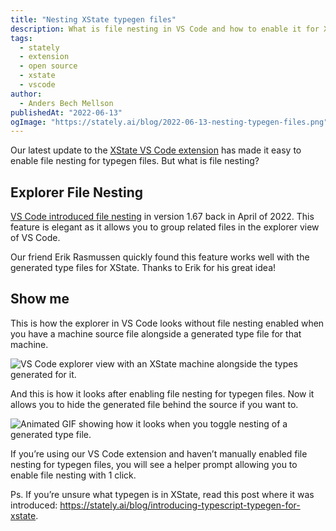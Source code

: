 ```yaml
---
title: "Nesting XState typegen files"
description: What is file nesting in VS Code and how to enable it for XState's generated type files.
tags:
  - stately
  - extension
  - open source
  - xstate
  - vscode
author:
  - Anders Bech Mellson
publishedAt: "2022-06-13"
ogImage: "https://stately.ai/blog/2022-06-13-nesting-typegen-files.png"
---
```


Our latest update to the [XState VS Code extension](https://marketplace.visualstudio.com/items?itemName=statelyai.stately-vscode) has made it easy to enable file nesting for typegen files. But what is file nesting?

## Explorer File Nesting

[VS Code introduced file nesting](https://code.visualstudio.com/updates/v1_67#_explorer-file-nesting) in version 1.67 back in April of 2022. This feature is elegant as it allows you to group related files in the explorer view of VS Code.

Our friend Erik Rasmussen quickly found this feature works well with the generated type files for XState. Thanks to Erik for his great idea!

<Tweet id="1522611081528573956" />

## Show me

This is how the explorer in VS Code looks without file nesting enabled when you have a machine source file alongside a generated type file for that machine.

![VS Code explorer view with an XState machine alongside the types generated for it.](./images/without-typegen.png)

And this is how it looks after enabling file nesting for typegen files. Now it allows you to hide the generated file behind the source if you want to.

![Animated GIF showing how it looks when you toggle nesting of a generated type file.](./images/with-typegen.gif)

If you’re using our VS Code extension and haven’t manually enabled file nesting for typegen files, you will see a helper prompt allowing you to enable file nesting with 1 click.

Ps. If you’re unsure what typegen is in XState, read this post where it was introduced: https://stately.ai/blog/introducing-typescript-typegen-for-xstate.
